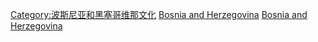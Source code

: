 {{Commonscat|World Heritage Sites in Bosnia and Herzegovina}}

[[Category:波斯尼亚和黑塞哥维那文化|Category:波斯尼亚和黑塞哥维那文化]]
[[Category:欧洲和北美地区世界遗产|Bosnia and Herzegovina]]
[[Category:各國世界遺產|Bosnia and Herzegovina]]